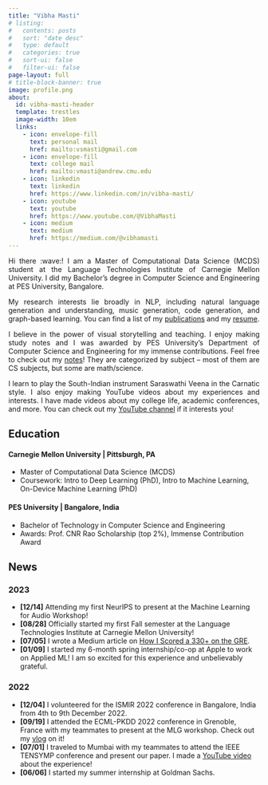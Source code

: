 ```yaml
---
title: "Vibha Masti"
# listing:
#   contents: posts
#   sort: "date desc"
#   type: default
#   categories: true
#   sort-ui: false
#   filter-ui: false
page-layout: full
# title-block-banner: true
image: profile.png
about: 
  id: vibha-masti-header
  template: trestles
  image-width: 10em
  links:
    - icon: envelope-fill
      text: personal mail
      href: mailto:vsmasti@gmail.com
    - icon: envelope-fill
      text: college mail
      href: mailto:vmasti@andrew.cmu.edu
    - icon: linkedin
      text: linkedin
      href: https://www.linkedin.com/in/vibha-masti/
    - icon: youtube
      text: youtube
      href: https://www.youtube.com/@VibhaMasti
    - icon: medium
      text: medium
      href: https://medium.com/@vibhamasti
---
```


:::{#vibha-masti-header}

<div style="text-align: justify"> 
Hi there :wave:! I am a Master of Computational Data Science (MCDS) student at the Language Technologies Institute of Carnegie Mellon University. I did my Bachelor's degree in Computer Science and Engineering at PES University, Bangalore.

My research interests lie broadly in NLP, including natural language generation and understanding, music generation, code generation, and graph-based learning. You can find a list of my [publications](pubs.qmd) and my [resume](resumes/Resume_VibhaMasti.pdf).

I believe in the power of visual storytelling and teaching. I enjoy making study notes and I was awarded by PES University's Department of Computer Science and Engineering for my immense contributions. Feel free to check out my [notes](notes.qmd)! They are categorized by subject -- most of them are CS subjects, but some are math/science.

I learn to play the South-Indian instrument Saraswathi Veena in the Carnatic style. I also enjoy making YouTube videos about my experiences and interests. I have made videos about my college life, academic conferences, and more. You can check out my [YouTube channel](https://www.youtube.com/@VibhaMasti) if it interests you! 

</div>

:::

## Education

#### Carnegie Mellon University | Pittsburgh, PA
- Master of Computational Data Science (MCDS)
- Coursework: Intro to Deep Learning (PhD), Intro to Machine Learning, On-Device Machine Learning (PhD)

#### PES University | Bangalore, India
- Bachelor of Technology in Computer Science and Engineering
- Awards: Prof. CNR Rao Scholarship (top 2%), Immense Contribution Award


## News

### 2023

- **[12/14]** Attending my first NeurIPS to present at the Machine Learning for Audio Workshop!
- **[08/28]** Officially started my first Fall semester at the Language Technologies Institute at Carnegie Mellon University! 
- **[07/05]** I wrote a Medium article on [How I Scored a 330+ on the GRE](https://medium.com/@vibhamasti/how-i-scored-a-334-on-the-gre-415b98c0f56d).
- **[01/09]** I started my 6-month spring internship/co-op at Apple to work on Applied ML! I am so excited for this experience and unbelievably grateful.

### 2022

- **[12/04]** I volunteered for the ISMIR 2022 conference in Bangalore, India from 4th to 9th December 2022.
- **[09/19]** I attended the ECML-PKDD 2022 conference in Grenoble, France with my teammates to present at the MLG workshop. Check out my [vlog](https://youtu.be/l-xS1BjREHs) on it!
- **[07/01]** I traveled to Mumbai with my teammates to attend the IEEE TENSYMP conference and present our paper. I made a [YouTube video](https://www.youtube.com/watch?v=T6xu4eKhvac) about the experience!
- **[06/06]** I started my summer internship at Goldman Sachs.
<!-- - **[06/03]** Made my first ever [vlog](https://www.youtube.com/watch?v=EzQwSakbJ_U&t=4s)! It's about my 6th semester of college which was (finally) in-person! -->

